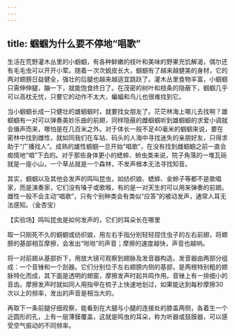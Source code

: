 ```yaml
---
---
---
```

title: 蝈蝈为什么要不停地“唱歌”
---




生活在荒野灌木丛里的小蝈蝈，有各种鲜嫩的枝叶和美味的野果充饥解渴，偶尔还有毛毛虫可以开开小荤。随着一次次蜕皮长大，蝈蝈有了越来越健美的身材，它的两对翅膀日益健全，强壮的后腿也越来越适宜跳跃了。灌木丛里食物丰富，小蝈蝈只需伸伸腿，蹦一下，就能饱食终日了。在茂密的树叶和枝条的隐蔽下，蝈蝈几乎可以高枕无忧，只要它的动作不太大，蝙蝠和鸟儿也很难找到它。



当小蝈蝈长成一只健壮的雄蝈蝈时，就要找女朋友了。茫茫林海上哪儿去找啊？雄蝈蝈有一对可以弹奏美妙乐曲的前翅，同样隐蔽的雌蝈蝈听到雄蝈蝈的求爱小调就会循声而来，哪怕是在几百米之外。对于体长一般不足40毫米的蝈蝈来说，要在密林中找到雌性，就如同我们在车站、码头的人海中寻找迷失的亲朋好友，只得求助于“广播找人”。成熟的雄性蝈蝈一旦开始“唱歌”，在没有找到雌蝈蝈之前一直会痴情地“唱”下去的。对于那些身体更小的蟋蟀、蛉虫类来说，院子角落的一堆瓦砾就是一座小山，一个草丛就是一个森林，不发声根本无法寻找知音。



其实，蝈蝈以及其他会发声的鸣叫昆虫，如纺织娘、蟋蟀、金蛉子等都不是歌唱家，而是演奏家，它们没有嗓子或歌喉，有的是一对天生的可以用来弹奏的前翅。雌性一般不会主动“唱歌”，只有个别种类会有类似“应答”的被动发声，通常人耳无法感知。（金杏宝）





【实验场】鸣叫昆虫是如何发声的，它们的耳朵长在哪里

取一只刚死不久的蝈蝈或纺织娘，用左右手指分别轻轻捏住虫子的左右前翅，将翅膀的基部相互摩擦，会发出“咝咝”的声音；摩擦的速度越快，声音也越响。



将一对前翅从基部折下，用放大镜可观察到翅脉及发音器构造。发音器由两部分组成：一个音锉和一个刮器。它们分别位于左右翅膀内侧的基部，是两根特别粗的翅脉特化而成，其下面是透明的翅窗，摩擦发声时起共鸣作用。音锉上有一排细小的音齿。摩擦发声时就如同人用指甲在梳子上快速地划过，如果能达到每秒摩擦30次以上的频率，发出的声音是相当大的。

再取下一条前腿仔细观察，能看到在大腿与小腿的连接处的膝盖两侧，各着生一个近圆形的孔，上有一层薄膜覆盖，这就是鸣虫的耳朵，称为听器或鼓膜器，可以感受空气振动的不同频率。